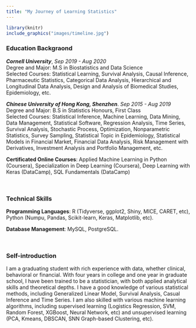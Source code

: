 ---
title: "My Journey of Learning Statistics"
---

```{r, out.width = '100%', fig.align='center', echo = FALSE}
library(knitr)
include_graphics("images/timeline.jpg")
```

### Education Backgraond

___Cornell University___, _Sep 2019 - Aug 2020_\
Degree and Major: M.S in Biostatistics and Data Science\
Selected Courses: Statistical Learning, Survival Analysis, Causal Inference, Pharmaceutic Statistics, Categorical Data Analysis, Hierarchical and Longitudinal Data Analysis, Design and Analysis of Biomedical Studies, Epidemiology, etc.

___Chinese University of Hong Kong, Shenzhen___. _Sep 2015 - Aug 2019_\
Degree and Major: B.S in Statistics Honours, First Class\
Selected Courses: Statistical Inference, Machine Learning, Data Mining, Data Management, Statistical Software, Regression Analysis, Time Series, Survival Analysis, Stochastic Process, Optimization, Nonparametric Statistics, Survey Sampling, Statistical Topic in Epidemiology, Statistical Models in Financial Market, Financial Data Analysis, Risk Management with Derivatives, Investment Analysis and Portfolio Management, etc.

__Certificated Online Courses__: Applied Machine Learning in Python (Coursera), Specialization in Deep Learning (Coursera), Deep Learning with Keras (DataCamp), SQL Fundamentals (DataCamp)

<br>

### Technical Skills 

__Programming Languages__: R (Tidyverse, ggplot2, Shiny, MICE, CARET, etc), Python (Numpu, Pandas, Scikit-learn, Keras, Matplotlib, etc).

__Database Management__: MySQL, PostgreSQL.

<br>

### Self-introduction

I am a graduating student with rich experience with data, whether clinical, behavioral or financial. With four years in college and one year in graduate school, I have been trained to be a statistician, with both applied analytical skills and theoretical depths. I have a good knowledge of various statistical methods, including Generalized Linear Model, Survival Analysis, Casual Inference and Time Series. I am also skilled with various machine learning algorithms, including supervised learning (Logistics Regression, SVM, Random Forest, XGBoost, Neural Network, etc) and unsupervised learning (PCA, Kmeans, DBSCAN, SNN Graph-based Clustering, etc).  